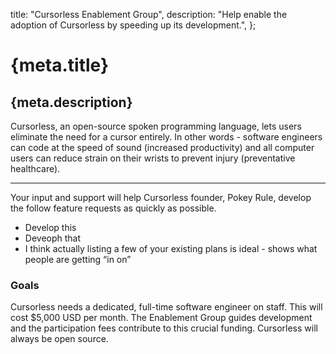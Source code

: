   title: "Cursorless Enablement Group",
  description:
    "Help enable the adoption of Cursorless by speeding up its development.",
};

# {meta.title}

## {meta.description}

Cursorless, an open-source spoken programming language, lets users eliminate the need for a cursor entirely. In other words - software engineers can code at the speed of sound (increased productivity) and all computer users can reduce strain on their wrists to prevent injury (preventative healthcare).

---

Your input and support will help Cursorless founder, Pokey Rule, develop the follow feature requests as quickly as possible.

- Develop this
- Deveoph that
- I think actually listing a few of your existing plans is ideal - shows what people are getting “in on”

### Goals

Cursorless needs a dedicated, full-time software engineer on staff. This will cost $5,000 USD per month. The Enablement Group guides development and the participation fees contribute to this crucial funding. Cursorless will always be open source.
